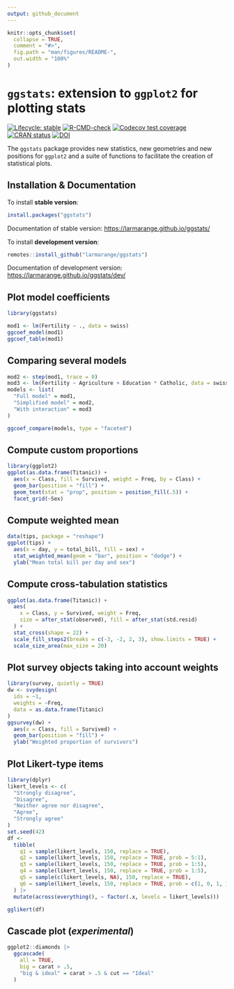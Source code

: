 ```yaml
---
output: github_document
---
```


<!-- README.md is generated from README.Rmd. Please edit that file -->

```r
knitr::opts_chunk$set(
  collapse = TRUE,
  comment = "#>",
  fig.path = "man/figures/README-",
  out.width = "100%"
)
```

# `ggstats`: extension to `ggplot2` for plotting stats

<!-- badges: start -->
[![Lifecycle: stable](https://img.shields.io/badge/lifecycle-stable-brightgreen.svg)](https://lifecycle.r-lib.org/articles/stages.html#stable)
[![R-CMD-check](https://github.com/larmarange/ggstats/actions/workflows/R-CMD-check.yaml/badge.svg)](https://github.com/larmarange/ggstats/actions/workflows/R-CMD-check.yaml)
[![Codecov test coverage](https://codecov.io/gh/larmarange/ggstats/graph/badge.svg)](https://app.codecov.io/gh/larmarange/ggstats)
[![CRAN status](https://www.r-pkg.org/badges/version/ggstats)](https://CRAN.R-project.org/package=ggstats)
[![DOI](https://zenodo.org/badge/547360047.svg)](https://zenodo.org/badge/latestdoi/547360047)
<!-- badges: end -->

The `ggstats` package provides new statistics, new geometries and new positions for `ggplot2` and a suite of functions to facilitate the creation of statistical plots.

## Installation & Documentation

To install **stable version**:

```r
install.packages("ggstats")
```

Documentation of stable version: <https://larmarange.github.io/ggstats/>

To install **development version**:

```r
remotes::install_github("larmarange/ggstats")
```

Documentation of development version: <https://larmarange.github.io/ggstats/dev/>

## Plot model coefficients


```r
library(ggstats)

mod1 <- lm(Fertility ~ ., data = swiss)
ggcoef_model(mod1)
ggcoef_table(mod1)
```

## Comparing several models

```r
mod2 <- step(mod1, trace = 0)
mod3 <- lm(Fertility ~ Agriculture + Education * Catholic, data = swiss)
models <- list(
  "Full model" = mod1,
  "Simplified model" = mod2,
  "With interaction" = mod3
)

ggcoef_compare(models, type = "faceted")
```

## Compute custom proportions

```r
library(ggplot2)
ggplot(as.data.frame(Titanic)) +
  aes(x = Class, fill = Survived, weight = Freq, by = Class) +
  geom_bar(position = "fill") +
  geom_text(stat = "prop", position = position_fill(.5)) +
  facet_grid(~Sex)
```

## Compute weighted mean

```r
data(tips, package = "reshape")
ggplot(tips) +
  aes(x = day, y = total_bill, fill = sex) +
  stat_weighted_mean(geom = "bar", position = "dodge") +
  ylab("Mean total bill per day and sex")
```

## Compute cross-tabulation statistics

```r
ggplot(as.data.frame(Titanic)) +
  aes(
    x = Class, y = Survived, weight = Freq,
    size = after_stat(observed), fill = after_stat(std.resid)
  ) +
  stat_cross(shape = 22) +
  scale_fill_steps2(breaks = c(-3, -2, 2, 3), show.limits = TRUE) +
  scale_size_area(max_size = 20)
```

## Plot survey objects taking into account weights

```r
library(survey, quietly = TRUE)
dw <- svydesign(
  ids = ~1,
  weights = ~Freq,
  data = as.data.frame(Titanic)
)
ggsurvey(dw) +
  aes(x = Class, fill = Survived) +
  geom_bar(position = "fill") +
  ylab("Weighted proportion of survivors")
```

## Plot Likert-type items

```r
library(dplyr)
likert_levels <- c(
  "Strongly disagree",
  "Disagree",
  "Neither agree nor disagree",
  "Agree",
  "Strongly agree"
)
set.seed(42)
df <-
  tibble(
    q1 = sample(likert_levels, 150, replace = TRUE),
    q2 = sample(likert_levels, 150, replace = TRUE, prob = 5:1),
    q3 = sample(likert_levels, 150, replace = TRUE, prob = 1:5),
    q4 = sample(likert_levels, 150, replace = TRUE, prob = 1:5),
    q5 = sample(c(likert_levels, NA), 150, replace = TRUE),
    q6 = sample(likert_levels, 150, replace = TRUE, prob = c(1, 0, 1, 1, 0))
  ) |>
  mutate(across(everything(), ~ factor(.x, levels = likert_levels)))

gglikert(df)
```

## Cascade plot (*experimental*)

```r
ggplot2::diamonds |>
  ggcascade(
    all = TRUE,
    big = carat > .5,
    "big & ideal" = carat > .5 & cut == "Ideal"
  )
```

